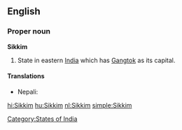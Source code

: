 ==English==

===Proper noun===
'''Sikkim'''

# State in eastern [[India]] which has [[Gangtok]] as its capital.

====Translations====
{{trans-top}}
* Nepali: {{t-|ne|सिक्किम|sc=Deva|xs=Nepali}}
{{trans-mid}}
{{trans-bottom}}

[[Category:States of India]]

[[hi:Sikkim]]
[[hu:Sikkim]]
[[nl:Sikkim]]
[[simple:Sikkim]]